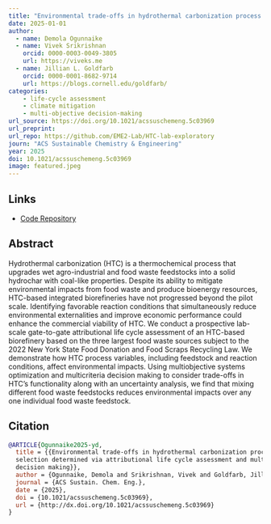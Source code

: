 ```yaml
---
title: "Environmental trade-offs in hydrothermal carbonization process selection determined via attributional life cycle assessment and multi-criteria decision making"
date: 2025-01-01
author: 
  - name: Demola Ogunnaike
  - name: Vivek Srikrishnan
    orcid: 0000-0003-0049-3805
    url: https://viveks.me
  - name: Jillian L. Goldfarb
    orcid: 0000-0001-8682-9714
    url: https://blogs.cornell.edu/goldfarb/
categories:
    - life-cycle assessment
    - climate mitigation
    - multi-objective decision-making
url_source: https://doi.org/10.1021/acssuschemeng.5c03969
url_preprint:
url_repo: https://github.com/EME2-Lab/HTC-lab-exploratory
journ: "ACS Sustainable Chemistry & Engineering"
year: 2025
doi: 10.1021/acssuschemeng.5c03969
image: featured.jpeg
---
```


## Links

* [Code Repository](https://github.com/EME2-Lab/HTC-lab-exploratory)

## Abstract

Hydrothermal carbonization (HTC) is a thermochemical process that upgrades wet agro-industrial and food waste feedstocks into a solid hydrochar with coal-like properties. Despite its ability to mitigate environmental impacts from food waste and produce bioenergy resources, HTC-based integrated biorefineries have not progressed beyond the pilot scale. Identifying favorable reaction conditions that simultaneously reduce environmental externalities and improve economic performance could enhance the commercial viability of HTC. We conduct a prospective lab-scale gate-to-gate attributional life cycle assessment of an HTC-based biorefinery based on the three largest food waste sources subject to the 2022 New York State Food Donation and Food Scraps Recycling Law. We demonstrate how HTC process variables, including feedstock and reaction conditions, affect environmental impacts. Using multiobjective systems optimization and multicriteria decision making to consider trade-offs in HTC’s functionality along with an uncertainty analysis, we find that mixing different food waste feedstocks reduces environmental impacts over any one individual food waste feedstock.

## Citation

```bibtex
@ARTICLE{Ogunnaike2025-yd,
  title = {{Environmental trade-offs in hydrothermal carbonization process
  selection determined via attributional life cycle assessment and multicriteria
  decision making}},
  author = {Ogunnaike, Demola and Srikrishnan, Vivek and Goldfarb, Jillian L},
  journal = {ACS Sustain. Chem. Eng.},
  date = {2025},
  doi = {10.1021/acssuschemeng.5c03969},
  url = {http://dx.doi.org/10.1021/acssuschemeng.5c03969}
}
```
